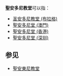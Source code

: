 '''聖安多尼教堂'''可以指：
* [[圣安多尼教堂_(布拉格)|圣安多尼教堂 (布拉格)]]
* [[聖安多尼堂_(澳門)|聖安多尼堂 (澳門)]]
* [[聖安多尼堂_(香港)|聖安多尼堂 (香港)]]
* [[聖安多尼堂_(深圳)|聖安多尼堂 (深圳)]]

==参见==
*[[聖安東尼教堂|聖安東尼教堂]]

{{disambig|Cat=教堂消歧義}}